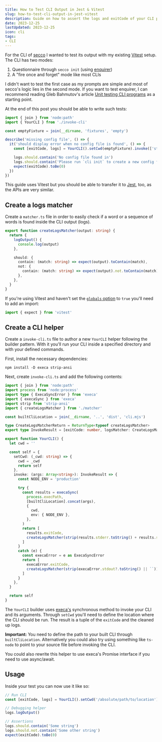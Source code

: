 ```yaml
---
title: How to Test CLI Output in Jest & Vitest
slug: how-to-test-cli-output-in-jest-vitest
description: Guide on how to assert the logs and exitCode of your CLI program when using Jest & Vitest
date: 2023-12-25
lastUpdated: 2023-12-25
icon: cli
tags:
- CLI
---
```


For the CLI of [secco](https://secco.lekoarts.de/) I wanted to test its output with my existing [Vitest](https://vitest.dev/) setup. The CLI has two modes:

1. Questionnaire through `secco init` (using [enquirer](https://github.com/enquirer/enquirer))
1. A "fire once and forget" mode like most CLIs

I didn't want to test the first case as my prompts are simple and most of secco's logic lies in the second mode. If you want to test enquirer, I can recommend reading Gleb Bahmutov's article [Unit testing CLI programs](https://glebbahmutov.com/blog/unit-testing-cli-programs/) as a starting point.

At the end of this post you should be able to write such tests:

```ts highlight=8 title="tests/config.test.ts"
import { join } from 'node:path'
import { YourCLI } from './invoke-cli'

const emptyFixture = join(__dirname, 'fixtures', 'empty')

describe('missing config file', () => {
  it('should display error when no config file is found', () => {
    const [exitCode, logs] = YourCLI().setCwd(emptyFixture).invoke(['start', '--verbose'])

    logs.should.contain('No config file found in')
    logs.should.contain('Please run `cli init` to create a new config file.')
    expect(exitCode).toBe(0)
  })
})
```

This guide uses Vitest but you should be able to transfer it to [Jest](https://jestjs.io/), too, as the APIs are very similar.

## Create a logs matcher

Create a `matcher.ts` file in order to easily check if a word or a sequence of words is found inside the CLI output (logs).

```ts title="tests/matcher.ts"
export function createLogsMatcher(output: string) {
  return {
    logOutput() {
      console.log(output)
    },

    should: {
      contain: (match: string) => expect(output).toContain(match),
      not: {
        contain: (match: string) => expect(output).not.toContain(match),
      },
    },
  }
}
```

<Alert status="info" title="Note">

If you're using Vitest and haven't set the [`globals` option](https://vitest.dev/config/#globals) to `true` you'll need to add an import:

```ts
import { expect } from 'vitest'
```

</Alert>

## Create a CLI helper

Create a `invoke-cli.ts` file to author a new `YourCLI` helper following the builder pattern. With it you'll run your CLI inside a specified directory and with your defined commands.

First, install the necessary dependencies:

```shell
npm install -D execa strip-ansi
```

Next, create `invoke-cli.ts` and add the following contents:

```ts title="tests/invoke-cli.ts"
import { join } from 'node:path'
import process from 'node:process'
import type { ExecaSyncError } from 'execa'
import { execaSync } from 'execa'
import strip from 'strip-ansi'
import { createLogsMatcher } from './matcher'

const builtCliLocation = join(__dirname, '..', 'dist', 'cli.mjs')

type CreateLogsMatcherReturn = ReturnType<typeof createLogsMatcher>
export type InvokeResult = [exitCode: number, logsMatcher: CreateLogsMatcherReturn]

export function YourCLI() {
  let cwd = ''

  const self = {
    setCwd: (_cwd: string) => {
      cwd = _cwd
      return self
    },
    invoke: (args: Array<string>): InvokeResult => {
      const NODE_ENV = 'production'

      try {
        const results = execaSync(
          process.execPath,
          [builtCliLocation].concat(args),
          {
            cwd,
            env: { NODE_ENV },
          },
        )
        return [
          results.exitCode,
          createLogsMatcher(strip(results.stderr.toString() + results.stdout.toString())),
        ]
      }
      catch (e) {
        const execaError = e as ExecaSyncError
        return [
          execaError.exitCode,
          createLogsMatcher(strip(execaError.stdout?.toString() || ``)),
        ]
      }
    },
  }

  return self
}
```

The `YourCLI` builder uses [execa's](https://github.com/sindresorhus/execa) synchronous method to invoke your CLI and its arguments. Through `setCwd` you'll need to define the location where the CLI should be run. The result is a tuple of the `exitCode` and the cleaned up logs.

**Important:** You need to define the path to your built CLI through `builtCliLocation`. Alternatively you could also try using something like `ts-node` to point to your source file before invoking the CLI.

You could also rewrite this helper to use execa's Promise interface if you need to use async/await.

## Usage

Inside your test you can now use it like so:

```ts
// Run CLI
const [exitCode, logs] = YourCLI().setCwd('/absolute/path/to/location').invoke(['command', '--flag'])

// Debugging helper
logs.logOutput()

// Assertions
logs.should.contain('Some string')
logs.should.not.contain('Some other string')
expect(exitCode).toBe(0)
```

